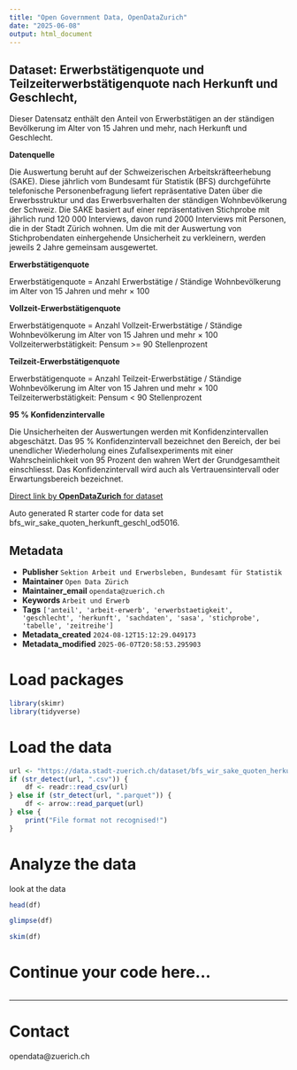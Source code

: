 ```yaml
---
title: "Open Government Data, OpenDataZurich"
date: "2025-06-08"
output: html_document
---
```


## Dataset: Erwerbstätigenquote und Teilzeiterwerbstätigenquote nach Herkunft und Geschlecht,

Dieser Datensatz enthält den Anteil von Erwerbstätigen an der ständigen Bevölkerung im Alter von 15 Jahren und mehr, nach Herkunft und Geschlecht.


**Datenquelle**

Die Auswertung beruht auf der Schweizerischen Arbeitskräfteerhebung (SAKE). Diese jährlich vom Bundesamt für Statistik (BFS) durchgeführte telefonische Personenbefragung liefert repräsentative Daten über die Erwerbsstruktur und das Erwerbsverhalten der ständigen Wohnbevölkerung der Schweiz. Die SAKE basiert auf einer repräsentativen Stichprobe mit jährlich rund 120 000 Interviews, davon rund 2000 Interviews mit Personen, die in der Stadt Zürich wohnen. Um die mit der Auswertung von Stichprobendaten einhergehende Unsicherheit zu verkleinern, werden jeweils 2 Jahre gemeinsam ausgewertet.

[]()

**Erwerbstätigenquote**

Erwerbstätigenquote = Anzahl Erwerbstätige / Ständige Wohnbevölkerung im Alter von 15 Jahren und mehr × 100


[]()

**Vollzeit-Erwerbstätigenquote**

Erwerbstätigenquote = Anzahl Vollzeit-Erwerbstätige / Ständige Wohnbevölkerung im Alter von 15 Jahren und mehr × 100
Vollzeiterwerbstätigkeit: Pensum >= 90 Stellenprozent

[]()

**Teilzeit-Erwerbstätigenquote**

Erwerbstätigenquote = Anzahl Teilzeit-Erwerbstätige / Ständige Wohnbevölkerung im Alter von 15 Jahren und mehr × 100
Teilzeiterwerbstätigkeit: Pensum < 90 Stellenprozent

[]()

**95 % Konfidenzintervalle**

Die Unsicherheiten der Auswertungen werden mit Konfidenzintervallen abgeschätzt. 
Das 95 % Konfidenzintervall bezeichnet den Bereich, der bei unendlicher Wiederholung eines
Zufallsexperiments mit einer Wahrscheinlichkeit von 95 Prozent den wahren Wert der
Grundgesamtheit einschliesst. Das Konfidenzintervall wird auch als Vertrauensintervall oder
Erwartungsbereich bezeichnet.

[]()



[Direct link by **OpenDataZurich** for dataset](https://data.stadt-zuerich.ch/dataset/bfs_wir_sake_quoten_herkunft_geschl_od5016)

Auto generated R starter code for data set bfs_wir_sake_quoten_herkunft_geschl_od5016.

## Metadata

- **Publisher** `Sektion Arbeit und Erwerbsleben, Bundesamt für Statistik`
- **Maintainer** `Open Data Zürich`
- **Maintainer_email** `opendata@zuerich.ch`
- **Keywords** `Arbeit und Erwerb`
- **Tags** `['anteil', 'arbeit-erwerb', 'erwerbstaetigkeit', 'geschlecht', 'herkunft', 'sachdaten', 'sasa', 'stichprobe', 'tabelle', 'zeitreihe']`
- **Metadata_created** `2024-08-12T15:12:29.049173`
- **Metadata_modified** `2025-06-07T20:58:53.295903`


# Load packages

```r
library(skimr)
library(tidyverse)
```

# Load the data

```r
url <- "https://data.stadt-zuerich.ch/dataset/bfs_wir_sake_quoten_herkunft_geschl_od5016/download/WIR501OD5016.csv"
if (str_detect(url, ".csv")) {
    df <- readr::read_csv(url)
} else if (str_detect(url, ".parquet")) {
    df <- arrow::read_parquet(url)
} else {
    print("File format not recognised!")
}
```

# Analyze the data

look at the data
```r
head(df)
```

```r
glimpse(df)
```

```r
skim(df)
```

# Continue your code here...

```r

```

------------------------------------------------------------------------

# Contact

opendata@zuerich.ch
